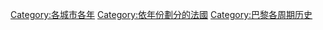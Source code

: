 
[[Category:各城市各年|Category:各城市各年]]
[[Category:依年份劃分的法國|Category:依年份劃分的法國]]
[[Category:巴黎各周期历史|Category:巴黎各周期历史]]
